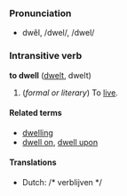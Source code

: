 === Pronunciation ===
*dwĕl, /dwel/, /dwel/

=== Intransitive verb ===
{{en-infl-reg-consonant|dwell||}}

'''to dwell''' ([[dwelt]], dwelt)

#(''formal or literary'') To [[live]].

==== Related terms ====
*[[dwelling]]
*[[dwell on]], [[dwell upon]]

==== Translations ====
<!--presumably these are wrong (for "wander"?)
*Dutch: [[rondhangen]]
*Indonesian: [[tinggal]], [[diam|berdiam]], [[diam|mendiami]]
*Japanese: [[住む]] ([[すむ]], sumu), [[住んでいる]] ([[すんでいる]], sunde-iru)
-->
*Dutch: /* verblijven */